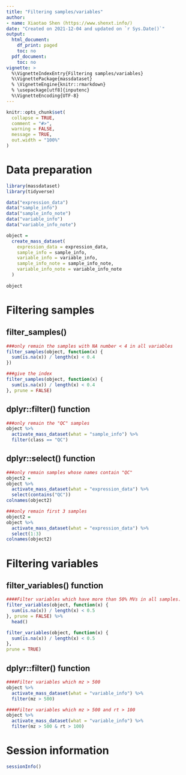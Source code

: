 ```yaml
---
title: "Filtering samples/variables"
author:
- name: Xiaotao Shen (https://www.shenxt.info/)
date: "Created on 2021-12-04 and updated on `r Sys.Date()`"
output:
  html_document:
    df_print: paged
    toc: no
  pdf_document:
    toc: no
vignette: >
  %\VignetteIndexEntry{Filtering samples/variables}
  %\VignettePackage{massdataset}
  % \VignetteEngine{knitr::rmarkdown}
  % \usepackage[utf8]{inputenc}
  %\VignetteEncoding{UTF-8}
---
```


```r
knitr::opts_chunk$set(
  collapse = TRUE,
  comment = "#>",
  warning = FALSE,
  message = TRUE,
  out.width = "100%"
)
```

# **Data preparation**

```r
library(massdataset)
library(tidyverse)

data("expression_data")
data("sample_info")
data("sample_info_note")
data("variable_info")
data("variable_info_note")

object =
  create_mass_dataset(
    expression_data = expression_data,
    sample_info = sample_info,
    variable_info = variable_info,
    sample_info_note = sample_info_note,
    variable_info_note = variable_info_note
  )
  
object
```

# **Filtering samples**

## **filter_samples()**

```r
###only remain the samples with NA number < 4 in all variables
filter_samples(object, function(x) {
  sum(is.na(x)) / length(x) < 0.4
})

###give the index
filter_samples(object, function(x) {
  sum(is.na(x)) / length(x) < 0.4
}, prune = FALSE)

```

## **dplyr::filter() function**

```r
###only remain the "QC" samples
object %>% 
  activate_mass_dataset(what = "sample_info") %>% 
  filter(class == "QC")
```

## **dplyr::select() function**

```r
###only remain samples whose names contain "QC"
object2 = 
object %>% 
  activate_mass_dataset(what = "expression_data") %>% 
  select(contains("QC"))
colnames(object2)

###only remain first 3 samples
object2 = 
object %>% 
  activate_mass_dataset(what = "expression_data") %>% 
  select(1:3)
colnames(object2)
```


# **Filtering variables**

## **filter_variables() function**

```r
####Filter variables which have more than 50% MVs in all samples.
filter_variables(object, function(x) {
  sum(is.na(x)) / length(x) < 0.5
}, prune = FALSE) %>%
  head()

filter_variables(object, function(x) {
  sum(is.na(x)) / length(x) < 0.5
},
prune = TRUE)
```

## **dplyr::filter() function**

```r
####Filter variables which mz > 500
object %>% 
  activate_mass_dataset(what = "variable_info") %>% 
  filter(mz > 500)

####Filter variables which mz > 500 and rt > 100
object %>% 
  activate_mass_dataset(what = "variable_info") %>% 
  filter(mz > 500 & rt > 100)
```

# **Session information**

```r
sessionInfo()
```

